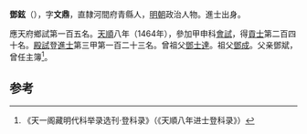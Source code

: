 '''鄧鉉'''（{{bd|1425年||？}}），字'''文鼎'''，直隸河間府青縣人，[[明朝|明朝]]政治人物。進士出身。

應天府鄉試第一百五名。[[天顺_(明朝)|天順]]八年（1464年），參加甲申科[[會試|會試]]，得[[貢士|貢士]]第二百四十名。[[殿試|殿試]]登[[進士|進士]]第三甲第一百二十三名。曾祖父[[鄧士達|鄧士達]]。祖父[[鄧成|鄧成]]。父亲鄧斌，曾任主簿<ref>《天一阁藏明代科举录选刊·登科录》（《天順八年进士登科录》）</ref>。

==参考==
{{reflist}}
{{明朝人物小作品}}
{{天順八年甲申科殿試金榜}}